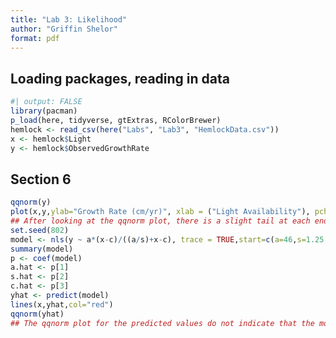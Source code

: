 ```yaml
---
title: "Lab 3: Likelihood"
author: "Griffin Shelor"
format: pdf
---
```


## Loading packages, reading in data
```r
#| output: FALSE
library(pacman)
p_load(here, tidyverse, gtExtras, RColorBrewer)
hemlock <- read_csv(here("Labs", "Lab3", "HemlockData.csv"))
x <- hemlock$Light
y <- hemlock$ObservedGrowthRate
```

## Section 6
```r
qqnorm(y)
plot(x,y,ylab="Growth Rate (cm/yr)", xlab = ("Light Availability"), pch=16)
## After looking at the qqnorm plot, there is a slight tail at each end of the data, which may potentially indicate the data residuals are not normally distributed. However, the line is mostly straight, so the residuals are probably normally distributed.
set.seed(802)
model <- nls(y ~ a*(x-c)/((a/s)+x-c), trace = TRUE,start=c(a=46,s=1.25,c=3))
summary(model)
p <- coef(model)
a.hat <- p[1]
s.hat <- p[2]
c.hat <- p[3]
yhat <- predict(model)
lines(x,yhat,col="red")
qqnorm(yhat)
## The qqnorm plot for the predicted values do not indicate that the model residuals are normally distributed. There is a long tail at the right end of the plot and the line is not very straight, so we should not assume that the residuals of the predicted data from the model are normally distributed.
```


